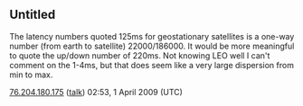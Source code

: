 {{WikiProjectBannerShell|1=
{{WikiProject Spaceflight|class=Start|importance=high|unmanned=yes|unmanned-importance=}}
{{WikiProject United States|class=Start|importance=Low}}
{{WikiProject Russia|class=Start|importance=Low|tech=yes}}
}}


==Untitled==
The latency numbers quoted 125ms for geostationary satellites is a one-way number (from earth to satellite) 22000/186000. It would be more meaningful to quote the up/down number of 220ms.  Not knowing LEO well I can't comment on the 1-4ms, but that does seem like a very large dispersion from min to max.

[[Special:Contributions/76.204.180.175|76.204.180.175]] ([[User talk:76.204.180.175|talk]]) 02:53, 1 April 2009 (UTC)
